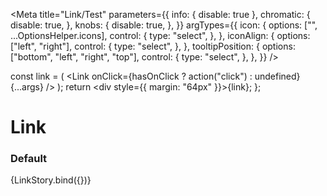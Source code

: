 

<Meta
  title="Link/Test"
  parameters={{
    info: { disable: true },
    chromatic: {
      disable: true,
    },
    knobs: {
      disable: true,
    },
  }}
  argTypes={{
    icon: {
      options: ["", ...OptionsHelper.icons],
      control: {
        type: "select",
      },
    },
    iconAlign: {
      options: ["left", "right"],
      control: {
        type: "select",
      },
    },
    tooltipPosition: {
      options: ["bottom", "left", "right", "top"],
      control: {
        type: "select",
      },
    },
  }}
/>

  const link = (
    <Link onClick={hasOnClick ? action("click") : undefined} {...args} />
  );
  return <div style={{ margin: "64px" }}>{link}</div>;
};

# Link

### Default

<Preview>
  <Story
    name="default"
    args={{
      children: "Link",
      disabled: false,
      href: "",
      icon: "",
      iconAlign: "left",
      tabbable: true,
      tooltipMessage: "",
      tooltipPosition: "bottom",
      hasOnClick: false,
      target: "_blank",
    }}
  >
    {LinkStory.bind({})}
  </Story>
</Preview>
